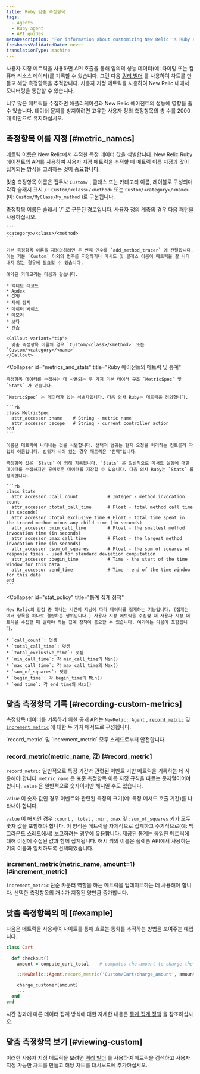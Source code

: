 ```yaml
---
title: Ruby 맞춤 측정항목
tags:
  - Agents
  - Ruby agent
  - API guides
metaDescription: 'For information about customizing New Relic''s Ruby agent API to collect additional metrics, start here.'
freshnessValidatedDate: never
translationType: machine
---
```


사용자 지정 메트릭을 사용하면 API 호출을 통해 임의의 성능 데이터(예: 타이밍 또는 컴퓨터 리소스 데이터)를 기록할 수 있습니다. 그런 다음 [쿼리 빌더](/docs/query-your-data/explore-query-data/query-builder/introduction-query-builder) 를 사용하여 차트를 만들고 해당 측정항목을 추적합니다. 사용자 지정 메트릭을 사용하여 New Relic 내에서 모니터링을 통합할 수 있습니다.

<Callout variant="caution">
  너무 많은 메트릭을 수집하면 애플리케이션과 New Relic 에이전트의 성능에 영향을 줄 수 있습니다. 데이터 문제를 방지하려면 고유한 사용자 정의 측정항목의 총 수를 2000개 미만으로 유지하십시오.
</Callout>

## 측정항목 이름 지정 [#metric_names]

메트릭 이름은 New Relic에서 추적한 특정 데이터 값을 식별합니다. New Relic Ruby 에이전트의 API를 사용하여 사용자 지정 메트릭을 추적할 때 메트릭 이름 지정과 값이 집계되는 방식을 고려하는 것이 중요합니다.

맞춤 측정항목 이름은 접두사 `Custom/` , 클래스 또는 카테고리 이름, 레이블로 구성되며 각각 슬래시 표시 `/` : `Custom/<class>/<method>` 또는 `Custom/<category>/<name>` (예: `Custom/MyClass/My_method` )로 구분됩니다.

<CollapserGroup>
  <Collapser
    id="metric_names"
    title="측정항목 이름 및 경로"
  >
    측정항목 이름은 슬래시 `/` 로 구분된 경로입니다. 사용자 정의 계측의 경우 다음 패턴을 사용하십시오.

    ```
    <category>/<class>/<method>
    ```

    기본 측정항목 이름을 재정의하려면 두 번째 인수를 `add_method_tracer` 에 전달합니다. 이는 기본 `Custom` 이외의 범주를 지정하거나 메서드 및 클래스 이름이 메트릭을 잘 나타내지 않는 경우에 필요할 수 있습니다.

    예약된 카테고리는 다음과 같습니다.

    * 액티브 레코드
    * Apdex
    * CPU
    * 제어 장치
    * 데이터 베이스
    * 메모리
    * 보다
    * 관습

    <Callout variant="tip">
      맞춤 측정항목 이름의 경우 `Custom/<class>/<method>` 또는 `Custom/<category>/<name>`
    </Callout>
  </Collapser>

  <Collapser
    id="metrics_and_stats"
    title="Ruby 에이전트의 메트릭 및 통계"
  >
    측정항목 데이터를 수집하는 데 사용되는 두 가지 기본 데이터 구조 `MetricSpec` 및 `Stats` 가 있습니다.

    `MetricSpec` 는 데이터가 있는 식별자입니다. 다음 의사 Ruby는 메트릭을 정의합니다.

    ```rb
    class MetricSpec
      attr_accessor :name    # String - metric name
      attr_accessor :scope   # String - current controller action
    end
    ```

    이름은 메트릭이 나타내는 것을 식별합니다. 선택적 범위는 현재 요청을 처리하는 컨트롤러 작업의 이름입니다. 범위가 비어 있는 경우 메트릭은 "전역"입니다.

    측정항목 값은 `Stats` 에 의해 기록됩니다. `Stats` 은 일반적으로 메서드 실행에 대한 데이터를 수집하지만 흥미로운 데이터를 저장할 수 있습니다. 다음 의사 Ruby는 `Stats` 를 정의합니다.

    ```rb
    class Stats
      attr_accessor :call_count           # Integer - method invocation count
      attr_accessor :total_call_time      # Float - total method call time (in seconds)
      attr_accessor :total_exclusive_time # Float - total time spent in the traced method minus any child time (in seconds)
      attr_accessor :min_call_time        # Float - the smallest method invocation time (in seconds)
      attr_accessor :max_call_time        # Float - the largest method invocation time (in seconds)
      attr_accessor :sum_of_squares       # Float - the sum of squares of response times - used for standard deviation computation
      attr_accessor :begin_time           # Time - the start of the time window for this data
      attr_accessor :end_time             # Time - end of the time window for this data
    end
    ```
  </Collapser>

  <Collapser
    id="stat_policy"
    title="통계 집계 정책"
  >
    New Relic의 강점 중 하나는 시간이 지남에 따라 데이터를 집계하는 기능입니다. (집계는 여러 항목을 하나로 결합하는 행위입니다.) 사용자 지정 메트릭을 수집할 때 사용자 지정 메트릭을 수집할 때 알아야 하는 집계 정책이 중요할 수 있습니다. 여기에는 다음이 포함됩니다.

    * `call_count`: 덧셈
    * `total_call_time`: 덧셈
    * `total_exclusive_time`: 덧셈
    * `min_call_time`: 각 min_call_time의 Min()
    * `max_call_time`: 각 max_call_time의 Max()
    * `sum_of_squares`: 덧셈
    * `begin_time`: 각 begin_time의 Min()
    * `end_time`: 각 end_time의 Max()
  </Collapser>
</CollapserGroup>

## 맞춤 측정항목 기록 [#recording-custom-metrics]

측정항목 데이터를 기록하기 위한 공개 API는 `NewRelic::Agent` , [`record_metric`](#record_metric) 및 [`increment_metric`](#increment_metric) 에 대한 두 가지 메서드로 구성됩니다.

<Callout variant="tip">
  `record_metric` 및 `increment_metric` 모두 스레드로부터 안전합니다.
</Callout>

### record_metric(metric_name, 값) [#record_metric]

`record_metric` 일반적으로 특정 기간과 관련된 이벤트 기반 메트릭을 기록하는 데 사용해야 합니다. `metric_name` 은 표준 측정항목 이름 지정 규칙을 따르는 문자열이어야 합니다. `value` 은 일반적으로 숫자이지만 해시일 수도 있습니다.

`value` 이 숫자 값인 경우 이벤트와 관련된 측정의 크기(예: 특정 메서드 호출 기간)를 나타내야 합니다.

`value` 이 해시인 경우 `:count` , `:total` , `:min` , `:max` 및 `:sum_of_squares` 키가 모두 숫자 값을 포함해야 합니다. 이 양식은 메트릭을 자체적으로 집계하고 주기적으로(예: 백그라운드 스레드에서) 보고하려는 경우에 유용합니다. 제공된 통계는 동일한 메트릭에 대해 이전에 수집된 값과 함께 집계됩니다. 해시 키의 이름은 플랫폼 API에서 사용하는 키의 이름과 일치하도록 선택되었습니다.

### increment_metric(metric_name, amount=1) [#increment_metric]

`increment_metric` 단순 카운터 역할을 하는 메트릭을 업데이트하는 데 사용해야 합니다. 선택한 측정항목의 개수가 지정된 양만큼 증가합니다.

## 맞춤 측정항목의 예 [#example]

다음은 메트릭을 사용하여 사이트를 통해 흐르는 통화를 추적하는 방법을 보여주는 예입니다.

```rb
class Cart

  def checkout()
    amount = compute_cart_total    # computes the amount to charge the customer

    ::NewRelic::Agent.record_metric('Custom/Cart/charge_amount', amount)

    charge_customer(amount)
    ...
  end
end
```

시간 경과에 따른 데이터 집계 방식에 대한 자세한 내용은 [통계 집계 정책](/docs/ruby/ruby-custom-metric-naming#stat_policy) 을 참조하십시오.

## 맞춤 측정항목 보기 [#viewing-custom]

이러한 사용자 지정 메트릭을 보려면 [쿼리 빌더](/docs/query-your-data/explore-query-data/query-builder/introduction-query-builder) 를 사용하여 메트릭을 검색하고 사용자 지정 가능한 차트를 만들고 해당 차트를 대시보드에 추가하십시오.